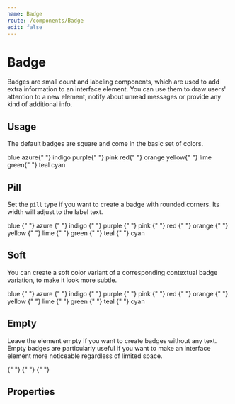 ```yaml
---
name: Badge
route: /components/Badge
edit: false
---
```



# Badge

Badges are small count and labeling components, which are used to add extra
information to an interface element. You can use them to draw users' attention
to a new element, notify about unread messages or provide any kind of additional
info.

## Usage

The default badges are square and come in the basic set of colors.

<Playground>
	<Badge color="blue">blue</Badge> <Badge color="azure">azure</Badge>{" "}
	<Badge color="indigo">indigo</Badge> <Badge color="purple">purple</Badge>{" "}
	<Badge color="pink">pink</Badge> <Badge color="red">red</Badge>{" "}
	<Badge color="orange">orange</Badge> <Badge color="yellow">yellow</Badge>{" "}
	<Badge color="lime">lime</Badge> <Badge color="green">green</Badge>{" "}
	<Badge color="teal">teal</Badge> <Badge color="cyan">cyan</Badge>
</Playground>

## Pill

Set the `pill` type if you want to create a badge with rounded corners. Its
width will adjust to the label text.

<Playground>
	<Badge color="blue" type="pill">
		blue
	</Badge>{" "}
	<Badge color="azure" type="pill">
		azure
	</Badge>{" "}
	<Badge color="indigo" type="pill">
		indigo
	</Badge>{" "}
	<Badge color="purple" type="pill">
		purple
	</Badge>{" "}
	<Badge color="pink" type="pill">
		pink
	</Badge>{" "}
	<Badge color="red" type="pill">
		red
	</Badge>{" "}
	<Badge color="orange" type="pill">
		orange
	</Badge>{" "}
	<Badge color="yellow" type="pill">
		yellow
	</Badge>{" "}
	<Badge color="lime" type="pill">
		lime
	</Badge>{" "}
	<Badge color="green" type="pill">
		green
	</Badge>{" "}
	<Badge color="teal" type="pill">
		teal
	</Badge>{" "}
	<Badge color="cyan" type="pill">
		cyan
	</Badge>
</Playground>

## Soft

You can create a soft color variant of a corresponding contextual badge
variation, to make it look more subtle.

<Playground>
	<Badge color="blue" type="soft">
		blue
	</Badge>{" "}
	<Badge color="azure" type="soft">
		azure
	</Badge>{" "}
	<Badge color="indigo" type="soft">
		indigo
	</Badge>{" "}
	<Badge color="purple" type="soft">
		purple
	</Badge>{" "}
	<Badge color="pink" type="soft">
		pink
	</Badge>{" "}
	<Badge color="red" type="soft">
		red
	</Badge>{" "}
	<Badge color="orange" type="soft">
		orange
	</Badge>{" "}
	<Badge color="yellow" type="soft">
		yellow
	</Badge>{" "}
	<Badge color="lime" type="soft">
		lime
	</Badge>{" "}
	<Badge color="green" type="soft">
		green
	</Badge>{" "}
	<Badge color="teal" type="soft">
		teal
	</Badge>{" "}
	<Badge color="cyan" type="soft">
		cyan
	</Badge>
</Playground>

## Empty

Leave the element empty if you want to create badges without any text. Empty
badges are particularly useful if you want to make an interface element more
noticeable regardless of limited space.

<Playground>
	<Badge color="blue" /> <Badge color="azure" /> <Badge color="indigo" />{" "}
	<Badge color="purple" /> <Badge color="pink" /> <Badge color="red" />{" "}
	<Badge color="orange" /> <Badge color="yellow" /> <Badge color="lime" />{" "}
	<Badge color="green" /> <Badge color="teal" /> <Badge color="cyan" />
</Playground>

## Properties

<Props of={Badge} />
